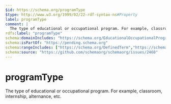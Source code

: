 ```yaml
---
$id: https://schema.org/programType
$type: http://www.w3.org/1999/02/22-rdf-syntax-ns#Property
label: programType
comment: |
  The type of educational or occupational program. For example, classroom, internship, alternance, etc.
rdfs:label: "programType"
schema:domainIncludes: "https://schema.org/EducationalOccupationalProgram"
schema:isPartOf: "https://pending.schema.org"
schema:rangeIncludes: ["https://schema.org/DefinedTerm","https://schema.org/Text"]
schema:source: "https://github.com/schemaorg/schemaorg/issues/2460"
---
```


# programType

The type of educational or occupational program. For example, classroom, internship, alternance, etc.

